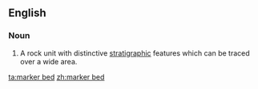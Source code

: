 ==English==

===Noun===
{{en-noun|head=[[marker]] [[bed]]}}

# {{label|en|geology}} A rock unit with distinctive [[stratigraphic]] features which can be traced over a wide area.

[[ta:marker bed]]
[[zh:marker bed]]